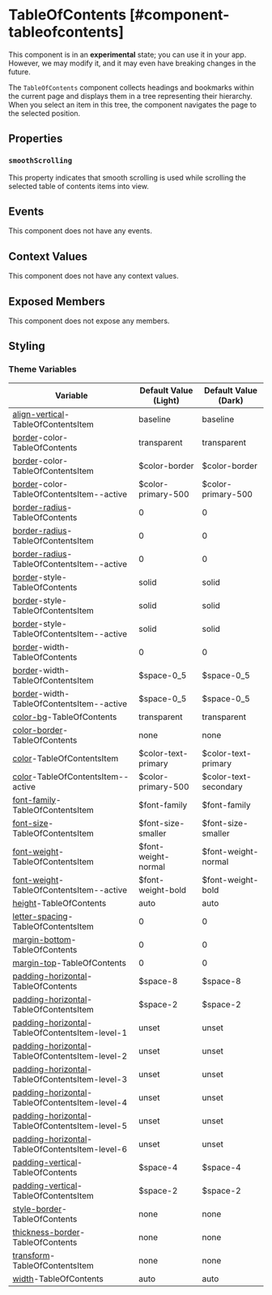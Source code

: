 
# TableOfContents [#component-tableofcontents]

<Callout type="warning" emoji="📔">This component is in an **experimental** state; you can use it in your app. However, we may modify it, and it may even have breaking changes in the future.</Callout>

The `TableOfContents` component collects headings and bookmarks within the current page and displays them in a tree representing their hierarchy. When you select an item in this tree, the component navigates the page to the selected position.

## Properties

### `smoothScrolling`

This property indicates that smooth scrolling is used while scrolling the selected table of contents items into view.

## Events

This component does not have any events.

## Context Values

This component does not have any context values.

## Exposed Members

This component does not expose any members.

## Styling



### Theme Variables

| Variable | Default Value (Light) | Default Value (Dark) |
| --- | --- | --- |
| [align-vertical](../styles-and-themes/common-units/#alignment)-TableOfContentsItem | baseline | baseline |
| [border](../styles-and-themes/common-units/#border)-color-TableOfContents | transparent | transparent |
| [border](../styles-and-themes/common-units/#border)-color-TableOfContentsItem | $color-border | $color-border |
| [border](../styles-and-themes/common-units/#border)-color-TableOfContentsItem--active | $color-primary-500 | $color-primary-500 |
| [border-radius](../styles-and-themes/common-units/#border-rounding)-TableOfContents | 0 | 0 |
| [border-radius](../styles-and-themes/common-units/#border-rounding)-TableOfContentsItem | 0 | 0 |
| [border-radius](../styles-and-themes/common-units/#border-rounding)-TableOfContentsItem--active | 0 | 0 |
| [border](../styles-and-themes/common-units/#border)-style-TableOfContents | solid | solid |
| [border](../styles-and-themes/common-units/#border)-style-TableOfContentsItem | solid | solid |
| [border](../styles-and-themes/common-units/#border)-style-TableOfContentsItem--active | solid | solid |
| [border](../styles-and-themes/common-units/#border)-width-TableOfContents | 0 | 0 |
| [border](../styles-and-themes/common-units/#border)-width-TableOfContentsItem | $space-0_5 | $space-0_5 |
| [border](../styles-and-themes/common-units/#border)-width-TableOfContentsItem--active | $space-0_5 | $space-0_5 |
| [color-bg](../styles-and-themes/common-units/#color)-TableOfContents | transparent | transparent |
| [color-border](../styles-and-themes/common-units/#color)-TableOfContents | <GrayText>none</GrayText> | <GrayText>none</GrayText> |
| [color](../styles-and-themes/common-units/#color)-TableOfContentsItem | $color-text-primary | $color-text-primary |
| [color](../styles-and-themes/common-units/#color)-TableOfContentsItem--active | $color-primary-500 | $color-text-secondary |
| [font-family](../styles-and-themes/common-units/#font-family)-TableOfContentsItem | $font-family | $font-family |
| [font-size](../styles-and-themes/common-units/#size)-TableOfContentsItem | $font-size-smaller | $font-size-smaller |
| [font-weight](../styles-and-themes/common-units/#font-weight)-TableOfContentsItem | $font-weight-normal | $font-weight-normal |
| [font-weight](../styles-and-themes/common-units/#font-weight)-TableOfContentsItem--active | $font-weight-bold | $font-weight-bold |
| [height](../styles-and-themes/common-units/#size)-TableOfContents | auto | auto |
| [letter-spacing](../styles-and-themes/common-units/#size)-TableOfContentsItem | 0 | 0 |
| [margin-bottom](../styles-and-themes/common-units/#size)-TableOfContents | 0 | 0 |
| [margin-top](../styles-and-themes/common-units/#size)-TableOfContents | 0 | 0 |
| [padding-horizontal](../styles-and-themes/common-units/#size)-TableOfContents | $space-8 | $space-8 |
| [padding-horizontal](../styles-and-themes/common-units/#size)-TableOfContentsItem | $space-2 | $space-2 |
| [padding-horizontal](../styles-and-themes/common-units/#size)-TableOfContentsItem-level-1 | unset | unset |
| [padding-horizontal](../styles-and-themes/common-units/#size)-TableOfContentsItem-level-2 | unset | unset |
| [padding-horizontal](../styles-and-themes/common-units/#size)-TableOfContentsItem-level-3 | unset | unset |
| [padding-horizontal](../styles-and-themes/common-units/#size)-TableOfContentsItem-level-4 | unset | unset |
| [padding-horizontal](../styles-and-themes/common-units/#size)-TableOfContentsItem-level-5 | unset | unset |
| [padding-horizontal](../styles-and-themes/common-units/#size)-TableOfContentsItem-level-6 | unset | unset |
| [padding-vertical](../styles-and-themes/common-units/#size)-TableOfContents | $space-4 | $space-4 |
| [padding-vertical](../styles-and-themes/common-units/#size)-TableOfContentsItem | $space-2 | $space-2 |
| [style-border](../styles-and-themes/common-units/#border-style)-TableOfContents | <GrayText>none</GrayText> | <GrayText>none</GrayText> |
| [thickness-border](../styles-and-themes/common-units/#size)-TableOfContents | <GrayText>none</GrayText> | <GrayText>none</GrayText> |
| [transform](../styles-and-themes/common-units/#text-transform)-TableOfContentsItem | none | none |
| [width](../styles-and-themes/common-units/#size)-TableOfContents | auto | auto |


